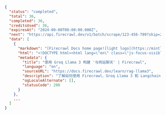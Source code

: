 ```json Completed
{
  "status": "completed",
  "total": 36,
  "completed": 36,
  "creditsUsed": 36,
  "expiresAt": "2024-00-00T00:00:00.000Z",
  "next": "https://api.firecrawl.dev/v1/batch/scrape/123-456-789?skip=26",
  "data": [
    {
      "markdown": "[Firecrawl Docs home page![light logo](https://mintlify.s3-us-west-1.amazonaws.com/firecrawl/logo/light.svg)!...",
      "html": "<!DOCTYPE html><html lang=\"en\" class=\"js-focus-visible lg:[--scroll-mt:9.5rem]\" data-js-focus-visible=\"\">...",
      "metadata": {
        "title": "使用 Groq Llama 3 构建 '与网站聊天' | Firecrawl",
        "language": "en",
        "sourceURL": "https://docs.firecrawl.dev/learn/rag-llama3",
        "description": "了解如何使用 Firecrawl、Groq Llama 3 和 Langchain 来构建一个 '与您的网站聊天' 机器人。",
        "ogLocaleAlternate": [],
        "statusCode": 200
      }
    },
    ...
  ]
}
```
